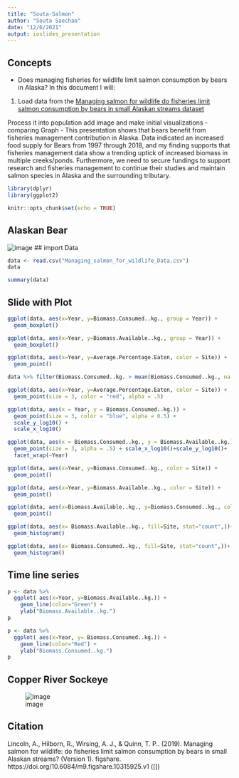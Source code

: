 ```yaml
---
title: "Souta-Salmon"
author: "Souta Saechao"
date: "12/6/2021"
output: ioslides_presentation
---
```


## Concepts
- Does managing fisheries for wildlife limit salmon consumption by bears in Alaska?
In this document I will:
1. Load data from the [Managing salmon for wildlife do fisheries limit salmon consumption by bears in small Alaskan streams dataset](https://figshare.com/articles/dataset/Managing_salmon_for_wildlife_do_fisheries_limit_salmon_consumption_by_bears_in_small_Alaskan_streams_/10315925)

Process it into population add image and make initial visualizations
- comparing Graph
- This presentation shows that bears benefit from fisheries management contribution in Alaska. Data indicated an increased food supply for Bears from 1997 through 2018, and my finding supports that fisheries management data show a trending uptick of increased biomass in multiple creeks/ponds. Furthermore, we need to secure fundings to support research and fisheries management to continue their studies and maintain salmon species in Alaska and the surrounding tributary.

```r
library(dplyr)
library(ggplot2)
```


```r
knitr::opts_chunk$set(echo = TRUE)
```

## Alaskan Bear
![image](https://d3i6fh83elv35t.cloudfront.net/static/2018/11/fat-bears_GettyImages-966223700-1024x683.jpg)
## import Data

```r
data <- read.csv("Managing_salmon_for_wildlife_Data.csv")
data
```
```r
summary(data)
```
## Slide with Plot

```r
ggplot(data, aes(x=Year, y=Biomass.Consumed..kg., group = Year)) +
  geom_boxplot()
```

```r
ggplot(data, aes(x=Year, y=Biomass.Available..kg., group = Year)) +
  geom_boxplot()
```

```r
ggplot(data, aes(x=Year, y=Average.Percentage.Eaten, color = Site)) +
  geom_point()
```

```r
data %>% filter(Biomass.Consumed..kg. > mean(Biomass.Consumed..kg., na.rm = TRUE))
```

```r
ggplot(data, aes(x=Year, y=Average.Percentage.Eaten, color = Site)) +
  geom_point(size = 3, color = "red", alpha = .5)
```

```r

ggplot(data, aes(x = Year, y = Biomass.Consumed..kg.)) +
  geom_point(size = 3, color = "blue", alpha = 0.5) +
  scale_y_log10() +
  scale_x_log10()

```

```r
ggplot(data, aes(x = Biomass.Consumed..kg., y = Biomass.Available..kg.)) +
  geom_point(size = 3, alpha = .5) + scale_x_log10()+scale_y_log10()+
  facet_wrap(~Year)
```

```r
ggplot(data, aes(x=Year, y=Biomass.Consumed..kg., color = Site)) +
  geom_point()
```

```r
ggplot(data, aes(x=Year, y=Biomass.Available..kg., color = Site)) +
  geom_point()
```

```r
ggplot(data, aes(x=Biomass.Available..kg., y=Biomass.Consumed..kg., color = Site)) +
  geom_point()
```

```r
ggplot(data, aes(x= Biomass.Available..kg., fill=Site, stat="count",))+
  geom_histogram()
```

```r
ggplot(data, aes(x= Biomass.Consumed..kg., fill=Site, stat="count",))+
  geom_histogram()
```

## Time line series

```r
p <- data %>%
  ggplot( aes(x=Year, y=Biomass.Available..kg.)) +
    geom_line(color="Green") +
    ylab("Biomass.Available..kg.")
p
```

```r
p <- data %>%
  ggplot( aes(x=Year, y= Biomass.Consumed..kg.)) +
    geom_line(color="Red") +
    ylab("Biomass.Consumed..kg.")
p
```

## Copper River Sockeye
![image](https://www.alaskatourjobs.com/wp-content/uploads/2017/06/Copper_River_Salmon_Facts.jpg)

## Citation 

Lincoln, A., Hilborn, R., Wirsing, A. J., & Quinn, T. P.. (2019). Managing salmon for wildlife: do fisheries limit salmon consumption by bears in small Alaskan streams? (Version 1). figshare. https://doi.org/10.6084/m9.figshare.10315925.v1 ([]) 




